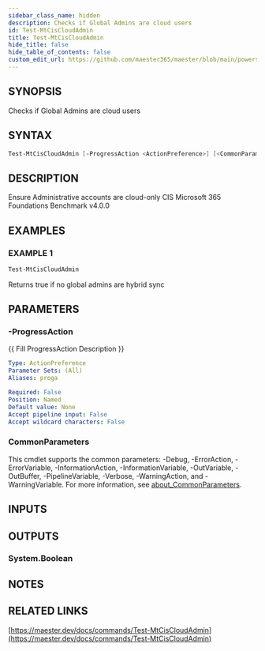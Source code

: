 ```yaml
---
sidebar_class_name: hidden
description: Checks if Global Admins are cloud users
id: Test-MtCisCloudAdmin
title: Test-MtCisCloudAdmin
hide_title: false
hide_table_of_contents: false
custom_edit_url: https://github.com/maester365/maester/blob/main/powershell/public/Test-MtCisCloudAdmin.ps1
---
```


## SYNOPSIS

Checks if Global Admins are cloud users

## SYNTAX

```powershell
Test-MtCisCloudAdmin [-ProgressAction <ActionPreference>] [<CommonParameters>]
```

## DESCRIPTION

Ensure Administrative accounts are cloud-only
CIS Microsoft 365 Foundations Benchmark v4.0.0

## EXAMPLES

### EXAMPLE 1

```powershell
Test-MtCisCloudAdmin
```

Returns true if no global admins are hybrid sync

## PARAMETERS

### -ProgressAction

\{\{ Fill ProgressAction Description \}\}

```yaml
Type: ActionPreference
Parameter Sets: (All)
Aliases: proga

Required: False
Position: Named
Default value: None
Accept pipeline input: False
Accept wildcard characters: False
```

### CommonParameters

This cmdlet supports the common parameters: -Debug, -ErrorAction, -ErrorVariable, -InformationAction, -InformationVariable, -OutVariable, -OutBuffer, -PipelineVariable, -Verbose, -WarningAction, and -WarningVariable. For more information, see [about_CommonParameters](http://go.microsoft.com/fwlink/?LinkID=113216).

## INPUTS

## OUTPUTS

### System.Boolean

## NOTES

## RELATED LINKS

[https://maester.dev/docs/commands/Test-MtCisCloudAdmin](https://maester.dev/docs/commands/Test-MtCisCloudAdmin)
